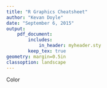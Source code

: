 ```yaml
---
title: "R Graphics Cheatsheet"
author: "Kevan Doyle"
date: "September 6, 2015"
output: 
    pdf_document:
        includes:
            in_header: myheader.sty
        keep_tex: true
geometry: margin=0.5in
classoption: landscape
---
```


[//]: A comment

\raggedright
\footnotesize


<!-- multicol parameters -->
<!-- These lengths are set only within the two main columns -->
\setlength{\columnseprule}{0.25pt}
\setlength{\premulticols}{1pt}
\setlength{\postmulticols}{1pt}
\setlength{\multicolsep}{1pt}
\setlength{\columnsep}{2pt}

\begin{multicols}{3}[\section{Base Package Graphics}]
\raggedcolumns

\newlength{\widthleftcol}
\newlength{\widthrightcol}
\section{par}
For colors, see 'Color Specification' below \\
RO = Read Only; PO = set only by calling 'par()' \\
NDC = Normalized Device Coordinates \\

% -------------------------------------------------------------------
% I need to break the 'par' parameters up into separate tabular
% environments, one per column, because, unlike the LaTeX cheatsheet
% I took this template from, there are more items in the tabular
% environment than the height of the column in a single page.
% -------------------------------------------------------------------
% 'par' column 1
% -------------------------------------------------------------------
\setlength{\tabcolsep}{0pt}
\setlength{\widthleftcol}{0.07\textwidth}
\setlength{\widthrightcol}{0.25\textwidth}
\begin{tabular}[t]{@{}p{\widthleftcol}p{\widthrightcol}@{}}
\hline
\verb|adj| & 0=left, 0.5=center, 1=right-justified \\
\verb|ann| & FALSE=no annotation \\
\verb|bg| & background color \\
\verb|bty| & box around plots: characters o,1,7,c,u,j,n \\
\verb|cex| & amount to magnify text and symbols \\
\verb|cex.axis| & amount to magnify axis annotation relative to cex \\
\verb|cex.lab| & amount to magnify x \& y labels relative to cex \\
\verb|cex.main| & amount to magnify main titles relative to cex \\
\verb|cex.sub| & amount to magnify main sub-titles relative to cex \\
\verb|cin| & character size in inches (='cra' with different units) RO \\
\verb|col| & default plotting color \\
\verb|col.axis| & color for axis annotation \\
\verb|col.lab| & color for x \& y labels \\
\verb|col.main| & color for main titles \\
\verb|col.sub| & color for sub-titles \\
\verb|cra| & character size in raster units (pixels) RO \\
\verb|crt| & character rotation in degrees (see 'srt' for strings) \\
\verb|csi| & character height (size) in inches (=cin[2]) RO \\
\verb|cxy| & character size (width, height) in user coordinates (par("cxy")=par("cin")/par("pin") scaled to user coords). RO [strwidth() \& strheight() are more precise] \\
\verb|din| & device dimensions (width, height) in inches RO \\
\verb|err| & degree of error reporting desired [unimplemented] \\
\verb|family| & name of font family \\
\verb|fg| & foreground color \\
\verb|fig| (PO) & figure region in the display region of the device in NDC; numerical vector c(x1, x2, y1, y2). To add to an existing plot, use new=TRUE. \\
\verb|fin| (PO) & figure region dimensions (width, height) in inches. Starts a new plot. \\
\verb|font| & an integer which specifies which font to use. 1 plain; 2 bold; 3 itialic; 4 bold italic; 5 Symbol font. \\
\verb|font.axis| & font for axis annotation \\
\verb|font.lab| & font for x \& y labels \\
\verb|font.main| & font for main titles \\
\verb|font.sub| & font for sub-titles \\
\hline
\end{tabular}

% -------------------------------------------------------------------
% 'par' column 2
% -------------------------------------------------------------------
\begin{tabular}[t]{@{}p{\widthleftcol}p{\widthrightcol}@{}}
\hline
\verb|lab| & axis style: 0 parallel; 1 horizontal; 2 perpendicular; 3 vertical \\
\verb|lend| & line end style, integer or string: 0 or "round""; 1 or "butt""; 2 or "square"" \\
\verb|lheight| (PO) & line height multiplier \\
\verb|ljoin| & line join style, integer or string: 0 or "round""; 1 or "mitre""; 2 or "bevel" \\
\verb|lmitre| & line mitre limit (larger than 1; default 10) \\
\verb|lty| & line type, integer or string: 0 "blank"; 1 "solid"; 2 "dashed"; 3 "dotted"; 4 "dotdash"; 5 "longdash"; 6 "twodash" \\
\verb|lwd| & line width; default 1 \\
\verb|mai| (PO) & margin size in inches; numerical vector c(bottom, left, top, right) \\
\verb|mar| (PO) & margin size in lines; numerical vector c(bottom, left, top, right); default is c(5,4,4,2)+0.1 \\
\verb|mex| (PO) & character size expansion factor used to describe coordinates in the margins of plots \\
\parbox[t]{\widthleftcol}{
    \texttt{mfcol} \\
    \texttt{mfrow} (PO)
    } & number of cols and rows in an array of plots; numerical vector c(nr,nc); try alternatives layout() or split.screen()  \\
\verb|mfg| (PO) & which figure in an array of figures is being drawn (query) or is to be drawn (set); numerical vector c(i,j); the array must have already been set with mfcol and/or mfrow \\
\verb|mgp| & margin line (in \verb|mex| units) for the axis title, labels and axis line; numeric vector c(mltitle,mlaxislabels,mlaxisline) \\
\verb|new| (PO) & if TRUE, don't clean the frame; if FALSE (default), clean the frame before drawing; a warning is issued of the device does not already contain a high-level plot \\
\verb|oma| (PO) & outer margins in lines of text; numeric vector c(bottom, left, top, right) \\
\verb|omd| (PO) & region inside outer margins in NDC; numeric vector c(x1,x2,y1,y2) \\
\verb|omi| (PO) & outer margin size in inches; numeric vector c(x1, x2, y1, y2) \\
\verb|page| & boolean indicating if the next call to plot.new() will start  a new page. May be FALSE with multiple figures on the page. RO \\
\verb|pch| & integer specifying a symbol or a character to be used as the default symbol for plotting points. \\
\hline 
\end{tabular}

% -------------------------------------------------------------------
% 'par' column 3
% -------------------------------------------------------------------
\begin{tabular}[t]{@{}p{\widthleftcol}p{\widthrightcol}@{}}
\hline
\verb|pin| (PO) & plot dimensions in inches; numeric vector c(width, height) \\
\verb|plt| (PO) & coordinates of the plot region as fractions of the current figure region; numeric vector c(x1, x2, y1, y2) \\
\verb|ps| (PO) & point size of text (not of point symbols), usually in 1/72 of an inch; integer \\
\verb|pty| (PO) & plot region type; character: "s" square plot; "m" maximal plot \\
\verb|srt| & string rotation in degrees (see \verb|crt|); only supported by \verb|text()| \\
\verb|tck| & tick mark length as a fraction of the smaller of width or height of plotting region; tck=1 draws grid lines; tck=NA (default) $\Rightarrow$ tcl=-0.5 \\
\verb|tcl| & tick mark length as a fraction of the height of a line of text; default -0.5; tcl=NA $\Rightarrow$ tck=-0.01 \\
\verb|usr| (PO) & extremes of the user coordinates of the plotting region; numeric vector c(x1, x2, y1, y2); for log scales, x-limits will be 10 \textasciicircum \ par("usr")[1:2] (y-limits will be [3:4]) \\
\verb|xaxp| & \parbox[t]{\widthrightcol}{
non-log scale: extreme tick-marks and number of intervals \\
log scale: lowest and highest power of 10 inside the user coordinates and n=1 marks at 10 \textasciicircum \ j for integerj; n=2 marks at k 10 \textasciicircum \ j with k in \{1,5\}; n=3 marks at 10 \textasciicircum \ j with k in \{1,2,5\} \\
numeric vector c(x1, x2, n)
} \\
\verb|xaxs| & style of x-axis interval calculation: "r" regular; "i" internal \\
\verb|xaxt| & x-axis type; "n" no axis plotting; "s" standard \\
\verb|xlog| (PO) & x-axis log scale boolean \\
\verb|xpd| & plot clipping: FALSE plot region; TRUE figure region; NA device region \\
\verb|yaxp| & \parbox[t]{\widthrightcol}{
non-log scale: extreme tick-marks and number of intervals \\
log scale: see \texttt{xaxp} above \\
numeric vector c(y1, y2, n)
} \\
\verb|yaxs| & style of y-axis interval calculation: "r" regular; "i" internal \\
\verb|yaxt| & y-axis type; "n" no axis plotting; "s" standard \\
\verb|ylbias| (PO) & used in the positioning of text in the margins by \verb|axis()| and \verb|mtext()|; set to 0.2 \\
\verb|ylog| (PO) & y-axis log scale boolean \\
\hline
\end{tabular}

\end{multicols}


\newpage

\section{Base Package Plotting Functions}

\setlength{\widthleftcol}{0.4\textwidth}
\setlength{\widthrightcol}{0.6\textwidth}
\begin{tabular}[t]{@{}p{\widthleftcol}p{\widthrightcol}@{}}
\parbox[t]{\widthleftcol}{
    \raggedright
    \texttt{text(x, y=NULL,labels=seq\_along(x), 
        adj=NULL, 
        pos=NULL, 
        offset=0.5, 
        vfont=NULL, 
        cex=1, col=NULL, font=NULL,...)
    }
}
 & 
\parbox[t]{\widthrightcol}{
    \raggedright
    draws strings in vector labels at pt. x, y
} \\
\parbox[t]{\widthleftcol}{
    \raggedright
    \texttt{points(x, y=NULL, type="p", ...)}
} & get help //
\end{tabular}

\section{Color Specification}
Color
